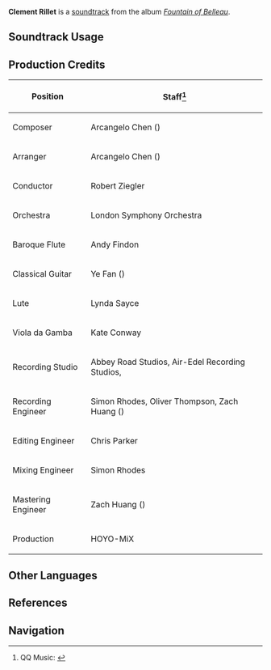{{Soundtrack Infobox
|image          = Fountain of Belleau.png
|album          = Fountain of Belleau
|disc           = 2
|number         = 41
|featured       = 
|featured2      = 
|featured3      = 
|featured_disc  = 
|featured_disc2 = 
|featured_disc3 = 
|youtube_id     = 6xwUxcxg5w0
|spotify_id     = 5gYkn85KYs0Hfe0d5QMxcM
|previous       = Susurrating Holt
|next           = Reve d'alouette
}}
'''Clement Rillet''' is a [[soundtrack]] from the album ''[[Fountain of Belleau]]''.

==Soundtrack Usage==
{{Soundtrack Usage
|quest    = 
|location = Belleau Region//day;;Beryl Region//day;;Court of Fontaine Region//day;;Erinnyes Forest//day;;Morte Region//day
|domain   = 
|eventgameplay = A Little Stroll Backstage//stage 1;;Lean, Mean, Cleaning Machine!//menu
}}

==Production Credits==
{| class="wikitable"
! Position
! Staff<ref>QQ Music: [https://y.qq.com/n/ryqq/songDetail/004PCseZ4RNHxo {{zh|涓流轻缓 Clement Rillet}}]</ref>
|-
! Composer
| Arcangelo Chen ({{zh|陈子敏}})
|-
! Arranger
| Arcangelo Chen ({{zh|陈子敏}})
|-
! Conductor
| Robert Ziegler
|-
! Orchestra
| London Symphony Orchestra
|-
! Baroque Flute
| Andy Findon
|-
! Classical Guitar
| Ye Fan ({{zh|范晔}})
|-
! Lute
| Lynda Sayce
|-
! Viola da Gamba
| Kate Conway
|-
! Recording Studio
| Abbey Road Studios, Air-Edel Recording Studios, {{Not a Typo|52Hz Studio}}
|-
! Recording Engineer
| Simon Rhodes, Oliver Thompson, Zach Huang ({{zh|黄巍}})
|-
! Editing Engineer
| Chris Parker
|-
! Mixing Engineer
| Simon Rhodes
|-
! Mastering Engineer
| Zach Huang ({{zh|黄巍}})
|-
! Production
| HOYO-MiX
|}
<!--
==Videos==
<gallery>
</gallery>

==Trivia==
-->
==Other Languages==
{{Other Languages
|en      = Clement Rillet
|zhs     = 涓流轻缓
|zhs_rm  = 
|zhs_tl  = 
|ja      = 涓々たる水の流れ
|ja_rm   = Kenkentaru Mizu no Nagare
|ja_tl   = 
}}

==References==
{{Reflist}}

==Navigation==
{{Soundtrack Navbox|Fountain of Belleau}}